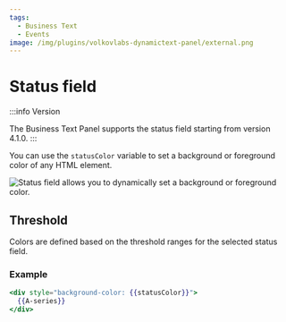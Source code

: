 ```yaml
---
tags:
  - Business Text
  - Events
image: /img/plugins/volkovlabs-dynamictext-panel/external.png
---
```



# Status field

:::info Version

The Business Text Panel supports the status field starting from version 4.1.0.
:::

You can use the `statusColor` variable to set a background or foreground color of any HTML element.

<Image
  title="Status field allows you to dynamically set a background or foreground color."
  src="/img/plugins/volkovlabs-dynamictext-panel/status.png"
/>

## Threshold

Colors are defined based on the threshold ranges for the selected status field.

### Example

```handlebars
<div style="background-color: {{statusColor}}">
  {{A-series}}
</div>
```
